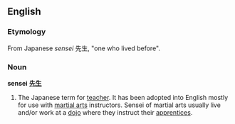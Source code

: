 ==English==

===Etymology===
From Japanese ''sensei'' 先生, "one who lived before".
===Noun===
'''sensei'''
'''[[先生]]'''

#The Japanese term for [[teacher]].  It has been adopted into English mostly for use with [[martial arts]] instructors.  Sensei of martial arts usually live and/or work at a [[dojo]] where they instruct their [[apprentices]].